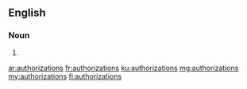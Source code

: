 ==English==

===Noun===
{{head|en|plural}}

# {{plural of|authorization|lang=en}}

[[ar:authorizations]]
[[fr:authorizations]]
[[ku:authorizations]]
[[mg:authorizations]]
[[my:authorizations]]
[[fi:authorizations]]